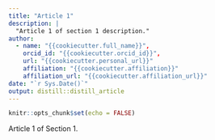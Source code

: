 ```yaml
---
title: "Article 1"
description: |
  "Article 1 of section 1 description."
author:
  - name: "{{cookiecutter.full_name}}",
    orcid_id: "{{cookiecutter.orcid_id}}",
    url: "{{cookiecutter.personal_url}}"
    affiliation: "{{cookiecutter.affiliation}}"
    affiliation_url: "{{cookiecutter.affiliation_url}}"
date: "`r Sys.Date()`"
output: distill::distill_article
---
```


```r
knitr::opts_chunk$set(echo = FALSE)
```

Article 1 of Section 1.
